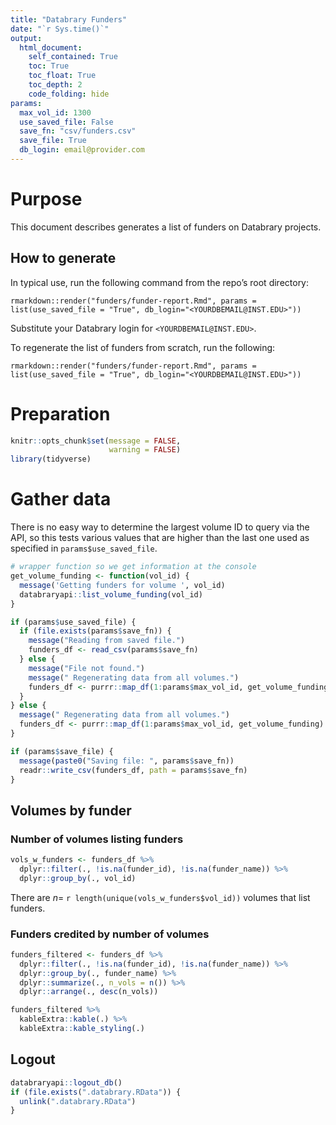 ```yaml
---
title: "Databrary Funders"
date: "`r Sys.time()`"
output: 
  html_document:
    self_contained: True
    toc: True
    toc_float: True
    toc_depth: 2
    code_folding: hide
params:
  max_vol_id: 1300
  use_saved_file: False
  save_fn: "csv/funders.csv"
  save_file: True
  db_login: email@provider.com
---
```


# Purpose

This document describes generates a list of funders on Databrary projects.

## How to generate

In typical use, run the following command from the repo's root directory:

```
rmarkdown::render("funders/funder-report.Rmd", params = list(use_saved_file = "True", db_login="<YOURDBEMAIL@INST.EDU>"))
```

Substitute your Databrary login for `<YOURDBEMAIL@INST.EDU>`.

To regenerate the list of funders from scratch, run the following:

```
rmarkdown::render("funders/funder-report.Rmd", params = list(use_saved_file = "True", db_login="<YOURDBEMAIL@INST.EDU>"))
```

# Preparation

```r
knitr::opts_chunk$set(message = FALSE, 
                      warning = FALSE)
library(tidyverse)
```

# Gather data

There is no easy way to determine the largest volume ID to query via the API, so this tests various values that are higher than the last one used as specified in `params$use_saved_file`.

```r
# wrapper function so we get information at the console
get_volume_funding <- function(vol_id) {
  message('Getting funders for volume ', vol_id)
  databraryapi::list_volume_funding(vol_id)
}
```

```r
if (params$use_saved_file) {
  if (file.exists(params$save_fn)) {
    message("Reading from saved file.")
    funders_df <- read_csv(params$save_fn)
  } else {
    message("File not found.")
    message(" Regenerating data from all volumes.")
    funders_df <- purrr::map_df(1:params$max_vol_id, get_volume_funding)
  }
} else {
  message(" Regenerating data from all volumes.")
  funders_df <- purrr::map_df(1:params$max_vol_id, get_volume_funding)
}
```

```r
if (params$save_file) {
  message(paste0("Saving file: ", params$save_fn))
  readr::write_csv(funders_df, path = params$save_fn)
}
```

## Volumes by funder

### Number of volumes listing funders

```r
vols_w_funders <- funders_df %>%
  dplyr::filter(., !is.na(funder_id), !is.na(funder_name)) %>%
  dplyr::group_by(., vol_id)
```

There are $n=$ `r length(unique(vols_w_funders$vol_id))` volumes that list funders.

### Funders credited by number of volumes

```r
funders_filtered <- funders_df %>%
  dplyr::filter(., !is.na(funder_id), !is.na(funder_name)) %>%
  dplyr::group_by(., funder_name) %>%
  dplyr::summarize(., n_vols = n()) %>%
  dplyr::arrange(., desc(n_vols))

funders_filtered %>%
  kableExtra::kable(.) %>%
  kableExtra::kable_styling(.)
```

## Logout

```r
databraryapi::logout_db()
if (file.exists(".databrary.RData")) {
  unlink(".databrary.RData")
}
```
